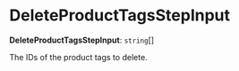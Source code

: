 
# DeleteProductTagsStepInput

 **DeleteProductTagsStepInput**: `string`[]

The IDs of the product tags to delete.
